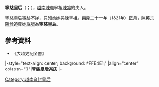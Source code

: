 '''寧慈皇后'''（{{vie|v='''Ninh Từ Hoàng Hậu'''|hn=寧慈皇后}}；{{bd|？||？||}}），[[越南|越南]][[陳朝_(越南)|陳朝]]寧祖[[陳翕|陳翕]]的夫人。

寧慈皇后事跡不詳，只知她嫁與陳寧祖。[[興隆_(陳英宗)|興隆]]二十一年（1321年）正月，陳英宗[[陳烇|陳烇]]追尊她[[諡號|諡號]]為'''寧慈皇后'''。

==參考資料==
*《大越史記全書》

{{start box}}
|-style="text-align: center; background: #FFE4E1;"
|align="center" colspan="3"|'''寧慈皇后某氏'''
|- 
{{s-before|[[穆慈皇后|穆慈皇后某氏]]<br />（追尊）}} 
{{s-title|[[越南皇后及妃嬪列表|越南陳朝皇后<br />（追尊）]]|}} 
{{s-after|[[聖慈皇后|聖慈皇后某氏]]<br />（追尊）}} 
{{end box}}

{{越南陳朝及胡朝皇后}}

[[Category:越南追封皇后|Category:越南追封皇后]]